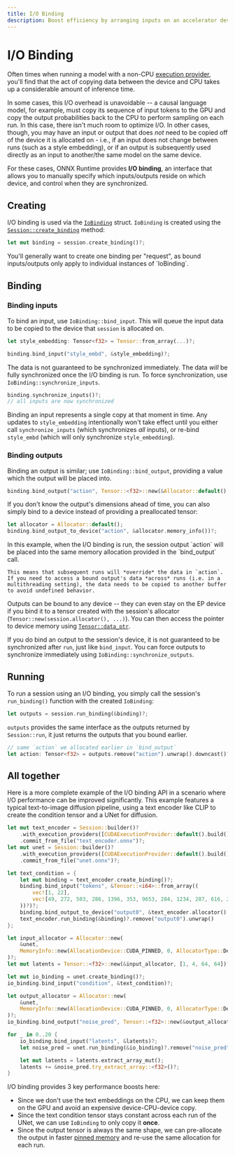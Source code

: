 ```yaml
---
title: I/O Binding
description: Boost efficiency by arranging inputs on an accelerator device prior to graph execution.
---
```


# I/O Binding


Often times when running a model with a non-CPU [execution provider](/perf/execution-providers), you'll find that the act of copying data between the device and CPU takes up a considerable amount of inference time.

In some cases, this I/O overhead is unavoidable -- a causal language model, for example, must copy its sequence of input tokens to the GPU and copy the output probabilities back to the CPU to perform sampling on each run. In this case, there isn't much room to optimize I/O. In other cases, though, you may have an input or output that does *not* need to be copied off of the device it is allocated on - i.e., if an input does not change between runs (such as a style embedding), or if an output is subsequently used directly as an input to another/the same model on the same device.

For these cases, ONNX Runtime provides **I/O binding**, an interface that allows you to manually specify which inputs/outputs reside on which device, and control when they are synchronized.

## Creating
I/O binding is used via the [`IoBinding`](https://docs.rs/ort/2.0.0-rc.10/ort/io_binding/struct.IoBinding.html) struct. `IoBinding` is created using the [`Session::create_binding`](https://docs.rs/ort/2.0.0-rc.10/ort/session/struct.Session.html#method.create_binding) method:

```rs
let mut binding = session.create_binding()?;
```

<Callout>
    You'll generally want to create one binding per "request", as bound inputs/outputs only apply to individual instances of `IoBinding`.
</Callout>

## Binding
### Binding inputs
To bind an input, use `IoBinding::bind_input`. This will queue the input data to be copied to the device that `session` is allocated on.
```rs
let style_embedding: Tensor<f32> = Tensor::from_array(...)?;

binding.bind_input("style_embd", &style_embedding)?;
```

The data is not guaranteed to be synchronized immediately. The data *will* be fully synchronized once the I/O binding is run. To force synchronization, use `IoBinding::synchronize_inputs`.
```rs
binding.synchronize_inputs()?;
// all inputs are now synchronized
```

Binding an input represents a single copy at that moment in time. Any updates to `style_embedding` intentionally won't take effect until you either call `synchronize_inputs` (which synchronizes *all* inputs), or re-bind `style_embd` (which will only synchronize `style_embedding`).

### Binding outputs
Binding an output is similar; use `IoBinding::bind_output`, providing a value which the output will be placed into.
```rs
binding.bind_output("action", Tensor::<f32>::new(&Allocator::default(), [1, 32])?)?;
```

If you don't know the output's dimensions ahead of time, you can also simply bind to a device instead of providing a preallocated tensor:
```rs
let allocator = Allocator::default();
binding.bind_output_to_device("action", &allocator.memory_info())?;
```

<Callout>
    In this example, when the I/O binding is run, the session output `action` will be placed into the same memory allocation provided in the `bind_output` call.
    
    This means that subsequent runs will *override* the data in `action`. If you need to access a bound output's data *across* runs (i.e. in a multithreading setting), the data needs to be copied to another buffer to avoid undefined behavior.
</Callout>

Outputs can be bound to any device -- they can even stay on the EP device if you bind it to a tensor created with the session's allocator (`Tensor::new(session.allocator(), ...)`). You can then access the pointer to device memory using [`Tensor::data_ptr`](https://docs.rs/ort/2.0.0-rc.10/ort/value/type.Tensor.html#method.data_ptr).

If you do bind an output to the session's device, it is not guaranteed to be synchronized after `run`, just like `bind_input`. You can force outputs to synchronize immediately using `IoBinding::synchronize_outputs`.

## Running
To run a session using an I/O binding, you simply call the session's `run_binding()` function with the created `IoBinding`:
```rs
let outputs = session.run_binding(&binding)?;
```

`outputs` provides the same interface as the outputs returned by `Session::run`, it just returns the outputs that you bound earlier.
```rs
// same `action` we allocated earlier in `bind_output`
let action: Tensor<f32> = outputs.remove("action").unwrap().downcast()?;
```

## All together
Here is a more complete example of the I/O binding API in a scenario where I/O performance can be improved significantly. This example features a typical text-to-image diffusion pipeline, using a text encoder like CLIP to create the condition tensor and a UNet for diffusion.

```rs
let mut text_encoder = Session::builder()?
	.with_execution_providers([CUDAExecutionProvider::default().build()])?
	.commit_from_file("text_encoder.onnx")?;
let mut unet = Session::builder()?
	.with_execution_providers([CUDAExecutionProvider::default().build()])?
	.commit_from_file("unet.onnx")?;

let text_condition = {
    let mut binding = text_encoder.create_binding()?;
    binding.bind_input("tokens", &Tensor::<i64>::from_array((
        vec![1, 22],
        vec![49, 272, 503, 286, 1396, 353, 9653, 284, 1234, 287, 616, 2438, 11, 7926, 13, 3423, 338, 3362, 25, 12520, 238, 242]
    ))?)?;
    binding.bind_output_to_device("output0", &text_encoder.allocator().memory_info())?;
    text_encoder.run_binding(&binding)?.remove("output0").unwrap()
};

let input_allocator = Allocator::new(
	&unet,
	MemoryInfo::new(AllocationDevice::CUDA_PINNED, 0, AllocatorType::Device, MemoryType::CPUInput)?
)?;
let mut latents = Tensor::<f32>::new(&input_allocator, [1, 4, 64, 64])?;

let mut io_binding = unet.create_binding()?;
io_binding.bind_input("condition", &text_condition)?;

let output_allocator = Allocator::new(
	&unet,
	MemoryInfo::new(AllocationDevice::CUDA_PINNED, 0, AllocatorType::Device, MemoryType::CPUOutput)?
)?;
io_binding.bind_output("noise_pred", Tensor::<f32>::new(&output_allocator, [1, 4, 64, 64])?)?;

for _ in 0..20 {
	io_binding.bind_input("latents", &latents)?;
	let noise_pred = unet.run_binding(&io_binding)?.remove("noise_pred").unwrap();

	let mut latents = latents.extract_array_mut();
	latents += &noise_pred.try_extract_array::<f32>()?;
}
```

I/O binding provides 3 key performance boosts here:
- Since we don't use the text embeddings on the CPU, we can keep them on the GPU and avoid an expensive device-CPU-device copy.
- Since the text condition tensor stays constant across each run of the UNet, we can use `IoBinding` to only copy it **once**.
- Since the output tensor is always the same shape, we can pre-allocate the output in faster [pinned memory](/perf/memory) and re-use the same allocation for each run.
